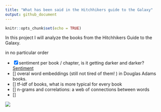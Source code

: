 ```yaml
---
title: "What has been said in the Hitchhikers guide to the Galaxy"
output: github_document
---
```


```r
knitr::opts_chunk$set(echo = TRUE)
```



In this project I will analyze the books from the Hitchhikers Guide to the Galaxy.

in no particular order

- [x] sentiment per book / chapter, is it getting darker and darker? [Sentiment](sentiment.md)
- [] overal word embeddings (still not tired of them! ) in Douglas Adams books.
- [] tf-idf of books, what is more typical for every book
- [] n-grams and correlations: a web of connections between words
- [] 




![](data/images/IMG_20180608_183814485.jpg)
